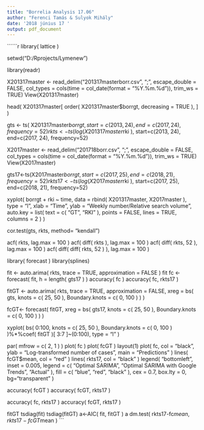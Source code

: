 ---
title: "Borrelia Analysis 17.06"
author: "Ferenci Tamás & Sulyok Mihály"
date: '2018 június 17 '
output: pdf_document
---
``````{r echo=TRUE, warnings=TRUE}

library( lattice )

setwd("D:/Rprojects/Lymenew")

library(readr)



X201317master <- read_delim("201317masterborr.csv", ";", escape_double = FALSE, col_types = cols(time = col_date(format = "%Y.%m.%d")), trim_ws = TRUE)
View(X201317master)

head( X201317master[ order( X201317master$borrgt, decreasing = TRUE ), ] )

gts <- ts( X201317master$borrgt, start=c(2013, 24), end=c(2017, 24), frequency=52)
rkts <- ts( log( X201317master$rki ), start=c(2013, 24), end=c(2017, 24), frequency=52)

X2017master <- read_delim("201718borr.csv", ";", escape_double = FALSE, col_types = cols(time = col_date(format = "%Y.%m.%d")), trim_ws = TRUE)
View(X2017master)

gts17<-ts(X2017master$borrgt, start=c(2017, 25), end=c(2018, 21), frequency=52)
rkts17<-ts( log( X2017master$rki ), start=c(2017, 25), end=c(2018, 21), frequency=52)

xyplot( borrgt + rki ~ time, data = rbind( X201317master, X2017master ), type = "l",
        xlab = "Time", ylab = "Weekly number/Relative search volume",
        auto.key = list( text = c( "GT", "RKI" ), points = FALSE, lines = TRUE, columns = 2 ) )

cor.test(gts, rkts, method= "kendall")

acf( rkts, lag.max = 100 )
acf( diff( rkts ), lag.max = 100 )
acf( diff( rkts, 52 ), lag.max = 100 )
acf( diff( diff( rkts, 52 ) ), lag.max = 100 )

library( forecast )
library(splines)

fit <- auto.arima( rkts, trace = TRUE, approximation = FALSE )
fit
fc <- forecast( fit, h = length( gts17 ) )
accuracy( fc )
accuracy( fc, rkts17 )

fitGT <- auto.arima( rkts, trace = TRUE, approximation = FALSE, xreg = bs( gts, knots = c( 25, 50 ), Boundary.knots = c( 0, 100 ) ) )


fcGT<- forecast( fitGT, xreg = bs( gts17,  knots = c( 25, 50 ), Boundary.knots = c( 0, 100 ) ) )



xyplot( bs( 0:100,  knots = c( 25, 50 ), Boundary.knots = c( 0, 100 ) )%*%coef( fitGT )[ 3:7 ]~(0:100), type = "l" )

par( mfrow = c( 2, 1 ) )
plot( fc )
plot( fcGT )
layout(1)
plot( fc, col = "black", ylab = "Log-transformed number of cases", main = "Predictions" )
lines( fcGT$mean, col = "red" )
lines( rkts17, col = "black" )
legend( "bottomleft", inset = 0.005, legend = c( "Optimal SARIMA", "Optimal SARIMA with Google Trends", "Actual" ),
        fill = c( "blue", "red", "black" ), cex = 0.7, box.lty = 0, bg="transparent" )

accuracy( fcGT )
accuracy( fcGT, rkts17 )

accuracy( fc, rkts17 )
accuracy( fcGT, rkts17 )

fitGT 
tsdiag(fit)
tsdiag(fitGT)
a<-AIC( fit, fitGT ) 
a
dm.test( rkts17-fc$mean, rkts17-fcGT$mean ) 
```